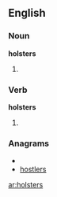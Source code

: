 ==English==

===Noun===
'''holsters'''

# {{plural of|[[holster]]}}

===Verb===
'''holsters'''

# {{third-person singular of|[[holster]]}}

===Anagrams===
* {{alphagram|ehlorsst}}
* [[hostlers#English|hostlers]]

[[ar:holsters]]